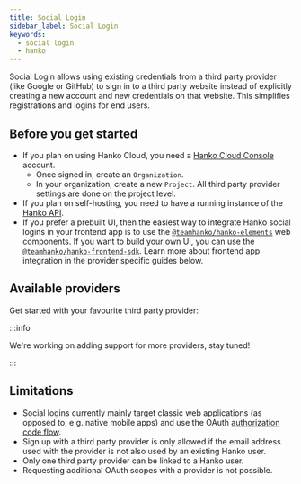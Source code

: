 ```yaml
---
title: Social Login
sidebar_label: Social Login
keywords:
  - social login
  - hanko
---
```



Social Login allows using existing credentials from a third party provider (like
Google or GitHub) to sign in to a third party website instead of explicitly creating a new account and new credentials
on that website. This simplifies registrations and logins for end users.

## Before you get started

- If you plan on using Hanko Cloud, you need a [Hanko Cloud Console](https://cloud.hanko.io) account.
  - Once signed in, create an `Organization`.
  - In your organization, create a new `Project`. All third party provider settings are done on the project level.
- If you plan on self-hosting, you need to have a running instance of the [Hanko API](https://github.com/teamhanko/hanko/tree/main/backend#hanko-backend).
- If you prefer a prebuilt UI, then the easiest way to integrate Hanko social logins in your frontend app is to use the
[`@teamhanko/hanko-elements`](https://www.npmjs.com/package/@teamhanko/hanko-elements)
web components. If you want to build your own UI, you can use the
[`@teamhanko/hanko-frontend-sdk`](https://www.npmjs.com/package/@teamhanko/hanko-frontend-sdk). Learn more about frontend
app integration in the provider specific guides below.


## Available providers

Get started with your favourite third party provider:

<DocCardList/>

:::info

We're working on adding support for more providers, stay tuned!

:::

## Limitations

- Social logins currently mainly target classic web applications (as opposed to, e.g. native mobile apps) and use
the OAuth [authorization code flow](https://www.rfc-editor.org/rfc/rfc6749#section-1.3.1).
- Sign up with a third party provider is only allowed if the email address used with the provider is not also
used by an existing Hanko user.
- Only one third party provider can be linked to a Hanko user.
- Requesting additional OAuth scopes with a provider is not possible.



